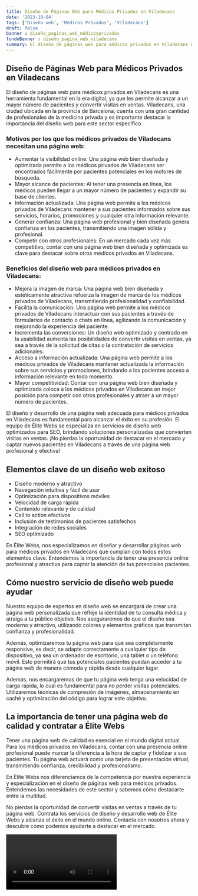 ```yaml
---
title: Diseño de Páginas Web para Médicos Privados en Viladecans
date: '2023-10-04'
tags: ['Diseño web', 'Médicos Privados', 'Viladecans']
draft: false
banner : diseño_paginas_web_médicosprivados
fondoBanner : diseño_pagina_web_viladecans
summary: El diseño de páginas web para médicos privados en Viladecans es una herramienta fundamental en la era digital, ya que les permite alcanzar a un mayor número de pacientes y convertir visitas en ventas. Viladecans, una ciudad ubicada en la provincia de Barcelona, cuenta con una gran cantidad de profesionales de la medicina privada y es importante destacar la importancia del diseño web para este sector específico.
---
```


## Diseño de Páginas Web para Médicos Privados en Viladecans

El diseño de páginas web para médicos privados en Viladecans es una herramienta fundamental en la era digital, ya que les permite alcanzar a un mayor número de pacientes y convertir visitas en ventas. Viladecans, una ciudad ubicada en la provincia de Barcelona, cuenta con una gran cantidad de profesionales de la medicina privada y es importante destacar la importancia del diseño web para este sector específico.

### Motivos por los que los médicos privados de Viladecans necesitan una página web:
- Aumentar la visibilidad online: Una página web bien diseñada y optimizada permite a los médicos privados de Viladecans ser encontrados fácilmente por pacientes potenciales en los motores de búsqueda.
- Mayor alcance de pacientes: Al tener una presencia en línea, los médicos pueden llegar a un mayor número de pacientes y expandir su base de clientes.
- Información actualizada: Una página web permite a los médicos privados de Viladecans mantener a sus pacientes informados sobre sus servicios, horarios, promociones y cualquier otra información relevante.
- Generar confianza: Una página web profesional y bien diseñada genera confianza en los pacientes, transmitiendo una imagen sólida y profesional.
- Competir con otros profesionales: En un mercado cada vez más competitivo, contar con una página web bien diseñada y optimizada es clave para destacar sobre otros médicos privados en Viladecans.

### Beneficios del diseño web para médicos privados en Viladecans:
- Mejora la imagen de marca: Una página web bien diseñada y estéticamente atractiva refuerza la imagen de marca de los médicos privados de Viladecans, transmitiendo profesionalidad y confiabilidad.
- Facilita la comunicación: Una página web permite a los médicos privados de Viladecans interactuar con sus pacientes a través de formularios de contacto o chats en línea, agilizando la comunicación y mejorando la experiencia del paciente.
- Incrementa las conversiones: Un diseño web optimizado y centrado en la usabilidad aumenta las posibilidades de convertir visitas en ventas, ya sea a través de la solicitud de citas o la contratación de servicios adicionales.
- Acceso a información actualizada: Una página web permite a los médicos privados de Viladecans mantener actualizada la información sobre sus servicios y promociones, brindando a los pacientes acceso a información relevante en todo momento.
- Mayor competitividad: Contar con una página web bien diseñada y optimizada coloca a los médicos privados en Viladecans en mejor posición para competir con otros profesionales y atraer a un mayor número de pacientes.

El diseño y desarrollo de una página web adecuada para médicos privados en Viladecans es fundamental para alcanzar el éxito en su profesión. El equipo de Élite Webs se especializa en servicios de diseño web optimizados para SEO, brindando soluciones personalizadas que convierten visitas en ventas. ¡No pierdas la oportunidad de destacar en el mercado y captar nuevos pacientes en Viladecans a través de una página web profesional y efectiva!

<GifSeo />

<Cta />

## Elementos clave de un diseño web exitoso

- Diseño moderno y atractivo
- Navegación intuitiva y fácil de usar
- Optimización para dispositivos móviles
- Velocidad de carga rápida
- Contenido relevante y de calidad
- Call to action efectivos
- Inclusión de testimonios de pacientes satisfechos
- Integración de redes sociales
- SEO optimizado

En Élite Webs, nos especializamos en diseñar y desarrollar páginas web para médicos privados en Viladecans que cumplan con todos estos elementos clave. Entendemos la importancia de tener una presencia online profesional y atractiva para captar la atención de tus potenciales pacientes.

## Cómo nuestro servicio de diseño web puede ayudar

Nuestro equipo de expertos en diseño web se encargará de crear una página web personalizada que refleje la identidad de tu consulta médica y atraiga a tu público objetivo. Nos aseguraremos de que el diseño sea moderno y atractivo, utilizando colores y elementos gráficos que transmitan confianza y profesionalidad.

Además, optimizaremos tu página web para que sea completamente responsive, es decir, se adapte correctamente a cualquier tipo de dispositivo, ya sea un ordenador de escritorio, una tablet o un teléfono móvil. Esto permitirá que tus potenciales pacientes puedan acceder a tu página web de manera cómoda y rápida desde cualquier lugar.

Además, nos encargaremos de que tu página web tenga una velocidad de carga rápida, lo cual es fundamental para no perder visitas potenciales. Utilizaremos técnicas de compresión de imágenes, almacenamiento en caché y optimización del código para lograr este objetivo.

## La importancia de tener una página web de calidad y contratar a Élite Webs

Tener una página web de calidad es esencial en el mundo digital actual. Para los médicos privados en Viladecans, contar con una presencia online profesional puede marcar la diferencia a la hora de captar y fidelizar a sus pacientes. Tu página web actuará como una tarjeta de presentación virtual, transmitiendo confianza, credibilidad y profesionalismo.

En Élite Webs nos diferenciamos de la competencia por nuestra experiencia y especialización en el diseño de páginas web para médicos privados. Entendemos las necesidades de este sector y sabemos cómo destacarte entre la multitud.

No pierdas la oportunidad de convertir visitas en ventas a través de tu página web. Contrata los servicios de diseño y desarrollo web de Élite Webs y alcanza el éxito en el mundo online. Contacta con nosotros ahora y descubre cómo podemos ayudarte a destacar en el mercado.

<Video />

<CtaBot job='Médicos Privados' city='Viladecans'/>

<Gmaps query='Viladecans+españa+maps' />